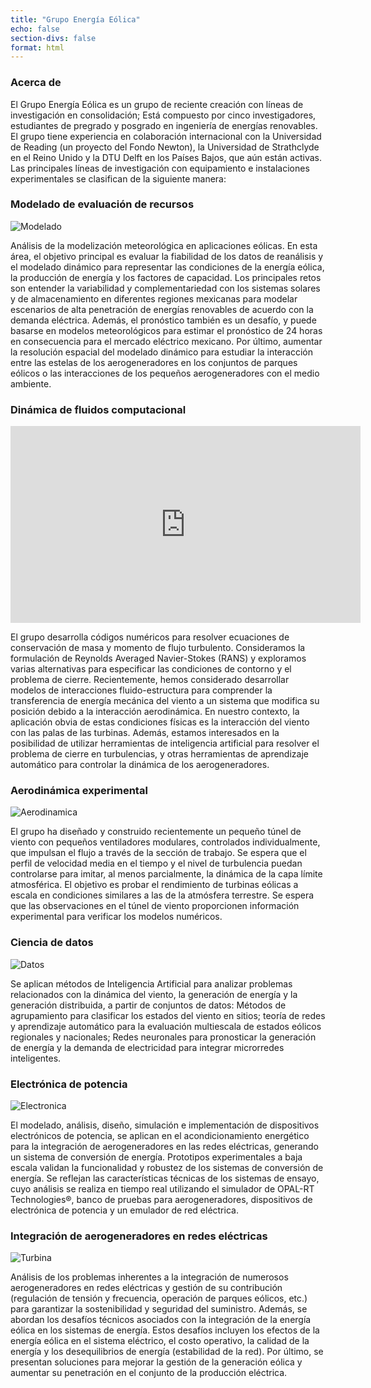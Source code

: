 ```yaml
---
title: "Grupo Energía Eólica"
echo: false
section-divs: false
format: html
---
```


### Acerca de
<div class="texto">
  <p>El Grupo Energía Eólica es un grupo de reciente creación con líneas de investigación en consolidación; Está compuesto por cinco investigadores, estudiantes de pregrado y posgrado en ingeniería de energías renovables. El grupo tiene experiencia en colaboración internacional con la Universidad de Reading (un proyecto del Fondo Newton), la Universidad de Strathclyde en el Reino Unido y la DTU Delft en los Países Bajos, que aún están activas. Las principales líneas de investigación con equipamiento e instalaciones experimentales se clasifican de la siguiente manera:</p>
  </div>

### Modelado de evaluación de recursos
<div class="contenido">
<div class="media">
  <img src="./imgs/resources.gif" alt="Modelado"/>
</div>
  <div class="texto">
  <p>Análisis de la modelización meteorológica en aplicaciones eólicas. En esta área, el objetivo principal es evaluar la fiabilidad de los datos de reanálisis y el modelado dinámico para representar las condiciones de la energía eólica, la producción de energía y los factores de capacidad. Los principales retos son entender la variabilidad y complementariedad con los sistemas solares y de almacenamiento en diferentes regiones mexicanas para modelar escenarios de alta penetración de energías renovables de acuerdo con la demanda eléctrica. Además, el pronóstico también es un desafío, y puede basarse en modelos meteorológicos para estimar el pronóstico de 24 horas en consecuencia para el mercado eléctrico mexicano. Por último, aumentar la resolución espacial del modelado dinámico para estudiar la interacción entre las estelas de los aerogeneradores en los conjuntos de parques eólicos o las interacciones de los pequeños aerogeneradores con el medio ambiente.</p>
  </div>
</div>

### Dinámica de fluidos computacional
<div class="contenido">
<div class="media">
  <iframe width="560" height="315" src="https://www.youtube.com/embed/C7knZK5cumY" title="Eje Vertical" frameborder="0" allow="encrypted-media; picture-in-picture" allowfullscreen></iframe>
</div>
  <div class="texto">
  <p>El grupo desarrolla códigos numéricos para resolver ecuaciones de conservación de masa y momento de flujo turbulento. Consideramos la formulación de Reynolds Averaged Navier-Stokes (RANS) y exploramos varias alternativas para especificar las condiciones de contorno y el problema de cierre. Recientemente, hemos considerado desarrollar modelos de interacciones fluido-estructura para comprender la transferencia de energía mecánica del viento a un sistema que modifica su posición debido a la interacción aerodinámica. En nuestro contexto, la aplicación obvia de estas condiciones físicas es la interacción del viento con las palas de las turbinas. Además, estamos interesados en la posibilidad de utilizar herramientas de inteligencia artificial para resolver el problema de cierre en turbulencias, y otras herramientas de aprendizaje automático para controlar la dinámica de los aerogeneradores.</p>
  </div>
</div>

### Aerodinámica experimental
<div class="contenido">
<div class="media">
  <img src="./imgs/expAerody.jpg" alt="Aerodinamica"/>
</div>
  <div class="texto">
  <p>El grupo ha diseñado y construido recientemente un pequeño túnel de viento con pequeños ventiladores modulares, controlados individualmente, que impulsan el flujo a través de la sección de trabajo. Se espera que el perfil de velocidad media en el tiempo y el nivel de turbulencia puedan controlarse para imitar, al menos parcialmente, la dinámica de la capa límite atmosférica. El objetivo es probar el rendimiento de turbinas eólicas a escala en condiciones similares a las de la atmósfera terrestre. Se espera que las observaciones en el túnel de viento proporcionen información experimental para verificar los modelos numéricos.</p>
  </div>
</div>

### Ciencia de datos
<div class="contenido">
<div class="media">
  <img src="./imgs/dataScience.png" alt="Datos"/>
</div>
  <div class="texto">
  <p>Se aplican métodos de Inteligencia Artificial para analizar problemas relacionados con la dinámica del viento, la generación de energía y la generación distribuida, a partir de conjuntos de datos: Métodos de agrupamiento para clasificar los estados del viento en sitios; teoría de redes y aprendizaje automático para la evaluación multiescala de estados eólicos regionales y nacionales; Redes neuronales para pronosticar la generación de energía y la demanda de electricidad para integrar microrredes inteligentes.</p>
  </div>
</div>

### Electrónica de potencia
<div class="contenido">
<div class="media">
  <img src="./imgs/powElec.jpg" alt="Electronica"/>
</div>
  <div class="texto">
  <p>El modelado, análisis, diseño, simulación e implementación de dispositivos electrónicos de potencia, se aplican en el acondicionamiento energético para la integración de aerogeneradores en las redes eléctricas, generando un sistema de conversión de energía. Prototipos experimentales a baja escala validan la funcionalidad y robustez de los sistemas de conversión de energía. Se reflejan las características técnicas de los sistemas de ensayo, cuyo análisis se realiza en tiempo real utilizando el simulador de OPAL-RT Technologies®, banco de pruebas para aerogeneradores, dispositivos de electrónica de potencia y un emulador de red eléctrica.</p>
  </div>
</div>

### Integración de aerogeneradores en redes eléctricas
<div class="contenido">
<div class="media">
  <img src="./imgs/windTurb.png" alt="Turbina"/>
</div>
  <div class="texto">
  <p>Análisis de los problemas inherentes a la integración de numerosos aerogeneradores en redes eléctricas y gestión de su contribución (regulación de tensión y frecuencia, operación de parques eólicos, etc.) para garantizar la sostenibilidad y seguridad del suministro. Además, se abordan los desafíos técnicos asociados con la integración de la energía eólica en los sistemas de energía. Estos desafíos incluyen los efectos de la energía eólica en el sistema eléctrico, el costo operativo, la calidad de la energía y los desequilibrios de energía (estabilidad de la red). Por último, se presentan soluciones para mejorar la gestión de la generación eólica y aumentar su penetración en el conjunto de la producción eléctrica.</p>
  </div>
</div>
